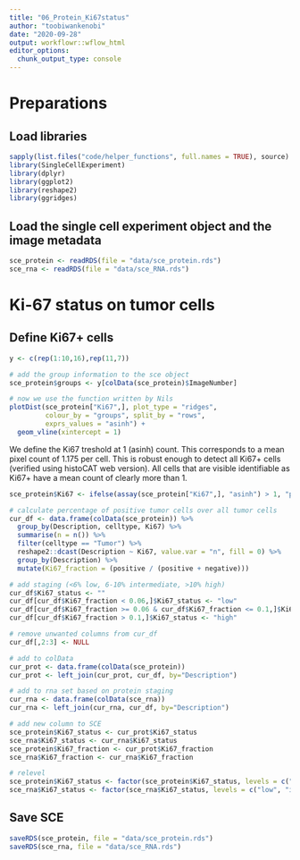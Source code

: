 ```yaml
---
title: "06_Protein_Ki67status"
author: "toobiwankenobi"
date: "2020-09-28"
output: workflowr::wflow_html
editor_options:
  chunk_output_type: console
---
```


# Preparations

## Load libraries

```r
sapply(list.files("code/helper_functions", full.names = TRUE), source)
library(SingleCellExperiment)
library(dplyr)
library(ggplot2)
library(reshape2)
library(ggridges)
```

## Load the single cell experiment object and the image metadata

```r
sce_protein <- readRDS(file = "data/sce_protein.rds")
sce_rna <- readRDS(file = "data/sce_RNA.rds")
```

# Ki-67 status on tumor cells

## Define Ki67+ cells

```r
y <- c(rep(1:10,16),rep(11,7))

# add the group information to the sce object
sce_protein$groups <- y[colData(sce_protein)$ImageNumber]

# now we use the function written by Nils
plotDist(sce_protein["Ki67",], plot_type = "ridges", 
         colour_by = "groups", split_by = "rows", 
         exprs_values = "asinh") +
  geom_vline(xintercept = 1)
```

We define the Ki67 treshold at 1 (asinh) count. This corresponds to a mean pixel count of 1.175 per cell. This is robust enough to detect all Ki67+ cells (verified using histoCAT web version). All cells that are visible identifiable as Ki67+ have a mean count of clearly more than 1. 

```r
sce_protein$Ki67 <- ifelse(assay(sce_protein["Ki67",], "asinh") > 1, "positive", "negative")

# calculate percentage of positive tumor cells over all tumor cells
cur_df <- data.frame(colData(sce_protein)) %>%
  group_by(Description, celltype, Ki67) %>%
  summarise(n = n()) %>%
  filter(celltype == "Tumor") %>%
  reshape2::dcast(Description ~ Ki67, value.var = "n", fill = 0) %>%
  group_by(Description) %>%
  mutate(Ki67_fraction = (positive / (positive + negative)))

# add staging (<6% low, 6-10% intermediate, >10% high)
cur_df$Ki67_status <- ""
cur_df[cur_df$Ki67_fraction < 0.06,]$Ki67_status <- "low"
cur_df[cur_df$Ki67_fraction >= 0.06 & cur_df$Ki67_fraction <= 0.1,]$Ki67_status <- "intermediate"
cur_df[cur_df$Ki67_fraction > 0.1,]$Ki67_status <- "high"

# remove unwanted columns from cur_df
cur_df[,2:3] <- NULL

# add to colData
cur_prot <- data.frame(colData(sce_protein))
cur_prot <- left_join(cur_prot, cur_df, by="Description")

# add to rna set based on protein staging
cur_rna <- data.frame(colData(sce_rna))
cur_rna <- left_join(cur_rna, cur_df, by="Description")

# add new column to SCE
sce_protein$Ki67_status <- cur_prot$Ki67_status
sce_rna$Ki67_status <- cur_rna$Ki67_status
sce_protein$Ki67_fraction <- cur_prot$Ki67_fraction
sce_rna$Ki67_fraction <- cur_rna$Ki67_fraction

# relevel
sce_protein$Ki67_status <- factor(sce_protein$Ki67_status, levels = c("low", "intermediate", "high"))
sce_rna$Ki67_status <- factor(sce_rna$Ki67_status, levels = c("low", "intermediate", "high"))
```

## Save SCE

```r
saveRDS(sce_protein, file = "data/sce_protein.rds")
saveRDS(sce_rna, file = "data/sce_RNA.rds")
```
